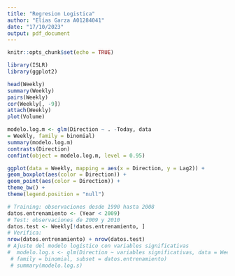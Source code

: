 ```yaml
---
title: "Regresion Logistica"
author: "Elías Garza A01284041"
date: "17/10/2023"
output: pdf_document
---
```


```r
knitr::opts_chunk$set(echo = TRUE)
```

```r
library(ISLR)
library(ggplot2)
```

```r
head(Weekly)
summary(Weekly)
pairs(Weekly)
cor(Weekly[, -9])
attach(Weekly)
plot(Volume)
```

```r
modelo.log.m <- glm(Direction ~ . -Today, data
= Weekly, family = binomial)
summary(modelo.log.m)
contrasts(Direction)
confint(object = modelo.log.m, level = 0.95)
```


```r
ggplot(data = Weekly, mapping = aes(x = Direction, y = Lag2)) +
geom_boxplot(aes(color = Direction)) +
geom_point(aes(color = Direction)) +
theme_bw() +
theme(legend.position = "null")
```


```r
# Training: observaciones desde 1990 hasta 2008
datos.entrenamiento <- (Year < 2009)
# Test: observaciones de 2009 y 2010
datos.test <- Weekly[!datos.entrenamiento, ]
# Verifica:
nrow(datos.entrenamiento) + nrow(datos.test)
# Ajuste del modelo logístico con variables significativas
#  modelo.log.s <- glm(Direction ~ variables significativas, data = Weekly,
 # family = binomial, subset = datos.entrenamiento)
 # summary(modelo.log.s)

```

